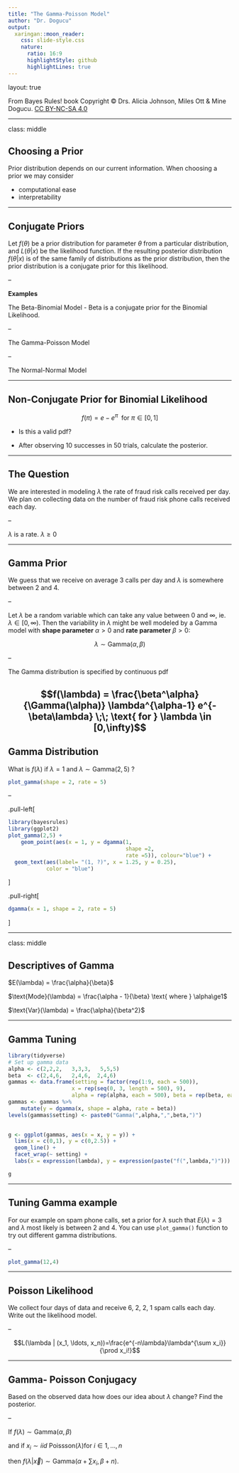```yaml
---
title: "The Gamma-Poisson Model"
author: "Dr. Dogucu"
output: 
  xaringan::moon_reader:
    css: slide-style.css
    nature:
      ratio: 16:9
      highlightStyle: github
      highlightLines: true
---
```


layout: true
  
<div class="my-header"></div>

<div class="my-footer"> From Bayes Rules! book
 Copyright &copy; Drs. Alicia Johnson, Miles Ott & Mine Dogucu. <a href="https://creativecommons.org/licenses/by-nc-sa/4.0/">CC BY-NC-SA 4.0</a></div> 

---

class: middle

## Choosing a Prior

Prior distribution depends on our current information. When choosing a prior we may consider 

- computational ease
- interpretability

---

## Conjugate Priors

Let $f(\theta)$ be a prior distribution for parameter $\theta$ from a particular distribution, and $L(\theta|x)$ be the likelihood function.
If the resulting posterior distribution $f(\theta|x)$ is of the same family of distributions as the prior distribution, then the prior distribution is a conjugate prior for this likelihood.

--

__Examples__

The Beta-Binomial Model - Beta is a conjugate prior for the Binomial Likelihood.

--

The Gamma-Poisson Model

--

The Normal-Normal Model

---

## Non-Conjugate Prior for Binomial Likelihood

$$f(\pi)=e-e^\pi\; \text{ for } \pi \in [0,1] $$

- Is this a valid pdf?

- After observing 10 successes in 50 trials, calculate the posterior.


---

## The Question

We are interested in modeling $\lambda$ the rate of fraud risk calls received per day. We plan on collecting data on the number of fraud risk phone calls received each day.

--

$\lambda$ is a rate. $\lambda \geq 0$

---

## Gamma Prior

We guess that we receive on average 3 calls per day and $\lambda$ is somewhere between 2 and 4.

--

Let $\lambda$ be a random variable which can take any value between 0 and $\infty$, ie. $\lambda \in [0,\infty)$.  Then the variability in $\lambda$ might be well modeled by a Gamma model with __shape parameter__ $\alpha > 0$ and __rate parameter__ 
$\beta > 0$: 

$$\lambda \sim \text{Gamma}(\alpha, \beta)$$

--

The Gamma distribution is specified by continuous pdf

$$f(\lambda) = \frac{\beta^\alpha}{\Gamma(\alpha)} \lambda^{\alpha-1} e^{-\beta\lambda} \;\; \text{ for } \lambda \in [0,\infty)$$
---

## Gamma Distribution

What is $f(\lambda)$ if $\lambda =1$ and $\lambda \sim \text{Gamma}(2, 5)$ ?

```r
plot_gamma(shape = 2, rate = 5)
```

--

.pull-left[
```r
library(bayesrules)
library(ggplot2)
plot_gamma(2,5) +
    geom_point(aes(x = 1, y = dgamma(1, 
                                     shape =2, 
                                     rate =5)), colour="blue") +
  geom_text(aes(label= "(1, ?)", x = 1.25, y = 0.25), 
            color = "blue")
```

]



.pull-right[
```r
dgamma(x = 1, shape = 2, rate = 5)
```


]


---

class: middle

## Descriptives of Gamma

$E(\lambda) = \frac{\alpha}{\beta}$

$\text{Mode}(\lambda) = \frac{\alpha - 1}{\beta} \text{ where } \alpha\ge1$ 

$\text{Var}(\lambda) = \frac{\alpha}{\beta^2}$

---

## Gamma Tuning

```r
library(tidyverse)
# Set up gamma data
alpha <- c(2,2,2,   3,3,3,   5,5,5)
beta  <- c(2,4,6,   2,4,6,  2,4,6)
gammas <- data.frame(setting = factor(rep(1:9, each = 500)), 
                    x = rep(seq(0, 3, length = 500), 9),
                    alpha = rep(alpha, each = 500), beta = rep(beta, each = 500))
gammas <- gammas %>% 
    mutate(y = dgamma(x, shape = alpha, rate = beta))
levels(gammas$setting) <- paste0("Gamma(",alpha,",",beta,")")

  
g <- ggplot(gammas, aes(x = x, y = y)) + 
  lims(x = c(0,1), y = c(0,2.5)) + 
  geom_line() + 
  facet_wrap(~ setting) + 
  labs(x = expression(lambda), y = expression(paste("f(",lambda,")"))) +   scale_x_continuous(breaks = c(0,1,2,3), labels = c("0","1","2","3"))

g
``` 

---

## Tuning Gamma example

For our example on spam phone calls, set a prior for $\lambda$ such that $E(\lambda) = 3$ and $\lambda$ most likely is between 2 and 4. You can use `plot_gamma()` function to try out different gamma distributions.

--

```r
plot_gamma(12,4)
```

---

## Poisson Likelihood

We collect four days of data and receive 6, 2, 2, 1 spam calls each day. Write out the likelihood model.

--

$$L(\lambda | (x_1, \ldots, x_n))=\frac{e^{-n\lambda}\lambda^{\sum x_i}}{\prod x_i!}$$

---

## Gamma- Poisson Conjugacy

Based on the observed data how does our idea about $\lambda$ change? Find the posterior.

--

If $f(\lambda) \sim  \text{Gamma}(\alpha, \beta)$   

and if $x_i \sim iid \text{ Poissson}(\lambda) \text{for } i \in 1,\ldots ,n$ 

then $f(\lambda|\vec{x}) \sim \text{Gamma}(\alpha+ \sum x_i, \beta+n)$.



